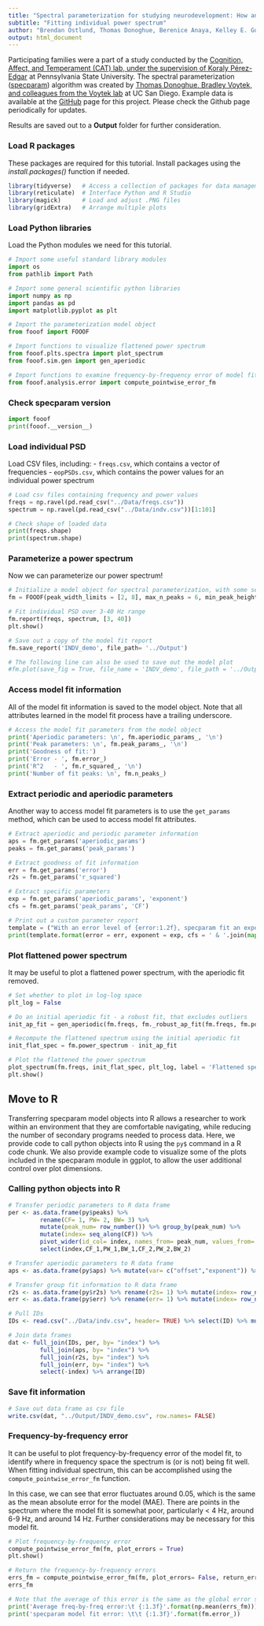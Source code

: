 ```yaml
---
title: "Spectral parameterization for studying neurodevelopment: How and why"
subtitle: "Fitting individual power spectrum"
author: "Brendan Ostlund, Thomas Donoghue, Berenice Anaya, Kelley E. Gunther, Sarah L. Karalunas, Bradley Voytek, & Koraly E. Pérez-Edgar"
output: html_document
---
```

Participating families were a part of a study conducted by the [Cognition, Affect, and Temperament (CAT) lab, under the supervision of Koraly Pérez-Edgar](http://www.catlabpsu.com/) at Pennsylvania State University. The spectral parameterization ([specparam](https://fooof-tools.github.io/fooof/index.html)) algorithm was created by [Thomas Donoghue, Bradley Voytek, and colleagues from the Voytek lab](https://voyteklab.com/) at UC San Diego. Example data is available at the [GitHub](https://github.com/fooof-tools/DevelopmentalDemo) page for this project. Please check the Github page periodically for updates.

Results are saved out to a **Output** folder for further consideration.


### Load R packages
These packages are required for this tutorial. Install packages using the *install.packages()* function if needed.
```r
library(tidyverse)   # Access a collection of packages for data management (e.g., dplyr, ggplot2, readr)
library(reticulate)  # Interface Python and R Studio
library(magick)      # Load and adjust .PNG files
library(gridExtra)   # Arrange multiple plots
```

### Load Python libraries
Load the Python modules we need for this tutorial.
```python
# Import some useful standard library modules
import os
from pathlib import Path

# Import some general scientific python libraries
import numpy as np
import pandas as pd
import matplotlib.pyplot as plt

# Import the parameterization model object
from fooof import FOOOF

# Import functions to visualize flattened power spectrum
from fooof.plts.spectra import plot_spectrum
from fooof.sim.gen import gen_aperiodic

# Import functions to examine frequency-by-frequency error of model fits
from fooof.analysis.error import compute_pointwise_error_fm
```

### Check specparam version
```python
import fooof
print(fooof.__version__)
```

### Load individual PSD
Load CSV files, including:
- `freqs.csv`, which contains a vector of frequencies
- `eopPSDs.csv`, which contains the power values for an individual power spectrum
```python
# Load csv files containing frequency and power values
freqs = np.ravel(pd.read_csv("../Data/freqs.csv"))
spectrum = np.ravel(pd.read_csv("../Data/indv.csv"))[1:101]
```

```python
# Check shape of loaded data
print(freqs.shape)
print(spectrum.shape)
```

### Parameterize a power spectrum
Now we can parameterize our power spectrum!
```python
# Initialize a model object for spectral parameterization, with some settings
fm = FOOOF(peak_width_limits = [2, 8], max_n_peaks = 6, min_peak_height = 0.05, verbose = False)
```

```python
# Fit individual PSD over 3-40 Hz range
fm.report(freqs, spectrum, [3, 40])
plt.show()
```

```python
# Save out a copy of the model fit report
fm.save_report('INDV_demo', file_path= '../Output')

# The following line can also be used to save out the model plot
#fm.plot(save_fig = True, file_name = 'INDV_demo', file_path = '../Output')
```

### Access model fit information
All of the model fit information is saved to the model object. Note that all attributes learned in the model fit process have a trailing underscore.
```python
# Access the model fit parameters from the model object
print('Aperiodic parameters: \n', fm.aperiodic_params_, '\n')
print('Peak parameters: \n', fm.peak_params_, '\n')
print('Goodness of fit:')
print('Error - ', fm.error_)
print('R^2   - ', fm.r_squared_, '\n')
print('Number of fit peaks: \n', fm.n_peaks_)
```


### Extract periodic and aperiodic parameters
Another way to access model fit parameters is to use the `get_params` method, which can be used to access model fit attributes.
```python
# Extract aperiodic and periodic parameter information
aps = fm.get_params('aperiodic_params')
peaks = fm.get_params('peak_params')
```

```python
# Extract goodness of fit information
err = fm.get_params('error')
r2s = fm.get_params('r_squared')
```

```python
# Extract specific parameters 
exp = fm.get_params('aperiodic_params', 'exponent')
cfs = fm.get_params('peak_params', 'CF')
```

```python
# Print out a custom parameter report
template = ("With an error level of {error:1.2f}, specparam fit an exponent of {exponent:1.2f} and peaks of {cfs:s} Hz.")
print(template.format(error = err, exponent = exp, cfs = ' & '.join(map(str, [round(CF, 2) for CF in cfs]))))
```

### Plot flattened power spectrum
It may be useful to plot a flattened power spectrum, with the aperiodic fit removed. 
```python
# Set whether to plot in log-log space
plt_log = False

# Do an initial aperiodic fit - a robust fit, that excludes outliers
init_ap_fit = gen_aperiodic(fm.freqs, fm._robust_ap_fit(fm.freqs, fm.power_spectrum))

# Recompute the flattened spectrum using the initial aperiodic fit
init_flat_spec = fm.power_spectrum - init_ap_fit

# Plot the flattened the power spectrum
plot_spectrum(fm.freqs, init_flat_spec, plt_log, label = 'Flattened spectrum', color = 'black')
plt.show()
```

## Move to R 
Transferring specparam model objects into R allows a researcher to work within an environment that they are comfortable navigating, while reducing the number of secondary programs needed to process data. Here, we provide code to call python objects into R using the `py$` command in a R code chunk. We also provide example code to visualize some of the plots included in the specparam module in ggplot, to allow the user additional control over plot dimensions. 

### Calling python objects into R
```r
# Transfer periodic parameters to R data frame
per <- as.data.frame(py$peaks) %>% 
         rename(CF= 1, PW= 2, BW= 3) %>% 
         mutate(peak_num= row_number()) %>% group_by(peak_num) %>% 
         mutate(index= seq_along(CF)) %>%
         pivot_wider(id_col= index, names_from= peak_num, values_from= c(CF,PW,BW)) %>% 
         select(index,CF_1,PW_1,BW_1,CF_2,PW_2,BW_2) 
```

```r
# Transfer aperiodic parameters to R data frame
aps <- as.data.frame(py$aps) %>% mutate(var= c("offset","exponent")) %>% spread(var,`py$aps`) %>% mutate(index= row_number()) %>% select(index,offset,exponent)
```

```r
# Transfer group fit information to R data frame
r2s <- as.data.frame(py$r2s) %>% rename(r2s= 1) %>% mutate(index= row_number())
err <- as.data.frame(py$err) %>% rename(err= 1) %>% mutate(index= row_number())
```

```r
# Pull IDs 
IDs <- read.csv("../Data/indv.csv", header= TRUE) %>% select(ID) %>% mutate(index= row_number())  

# Join data frames
dat <- full_join(IDs, per, by= "index") %>% 
         full_join(aps, by= "index") %>%
         full_join(r2s, by= "index") %>% 
         full_join(err, by= "index") %>% 
         select(-index) %>% arrange(ID)
```

### Save fit information
```r
# Save out data frame as csv file
write.csv(dat, "../Output/INDV_demo.csv", row.names= FALSE)
```

### Frequency-by-frequency error
It can be useful to plot frequency-by-frequency error of the model fit, to identify where in frequency space the spectrum is (or is not) being fit well. When fitting individual spectrum, this can be accomplished using the `compute_pointwise_error_fm` function.

In this case, we can see that error fluctuates around 0.05, which is the same as the mean absolute error for the model (MAE). There are points in the spectrum where the model fit is somewhat poor, particularly < 4 Hz, around 6-9 Hz, and around 14 Hz. Further considerations may be necessary for this model fit.
```python
# Plot frequency-by-frequency error 
compute_pointwise_error_fm(fm, plot_errors = True)
plt.show()
```

```python
# Return the frequency-by-frequency errors
errs_fm = compute_pointwise_error_fm(fm, plot_errors= False, return_errors = True)
errs_fm
```

```python
# Note that the average of this error is the same as the global error stored
print('Average freq-by-freq error:\t {:1.3f}'.format(np.mean(errs_fm)))
print('specparam model fit error: \t\t {:1.3f}'.format(fm.error_))
```

